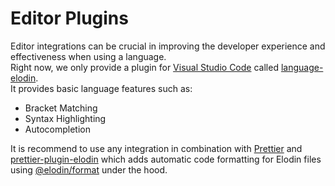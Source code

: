 

# Editor Plugins

Editor integrations can be crucial in improving the developer experience and effectiveness when using a language.<br />
Right now, we only provide a plugin for [Visual Studio Code](https://code.visualstudio.com) called [language-elodin](https://marketplace.visualstudio.com/items?itemName=robinweser.language-elodin).<br />
It provides basic language features such as:

- Bracket Matching
- Syntax Highlighting
- Autocompletion

It is recommend to use any integration in combination with [Prettier](https://prettier.io) and [prettier-plugin-elodin](https://github.com/elodin/elodin/tree/master/core/prettier-plugin-elodin) which adds automatic code formatting for Elodin files using [@elodin/format](https://github.com/robinweser/elodin/tree/master/packages/format) under the hood.
